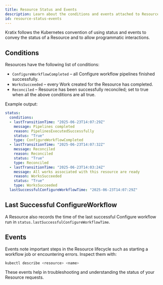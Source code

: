 ```yaml
---
title: Resource Status and Events
description: Learn about the conditions and events attached to Resource requests.
id: resource-status-events
---
```


Kratix follows the Kubernetes convention of using status and events to convey the status of a Resource and to allow
programmatic interactions.


## Conditions

Resources have the following list of conditions:

- `ConfigureWorkflowCompleted` – all Configure workflow pipelines finished successfully.
- `WorksSucceeded` – every Work created for the Resource has completed.
- `Reconciled` – Resource has been successfully reconciled; set to true when all the above conditions are all true.

Example output:

```yaml
status:
  conditions:
  - lastTransitionTime: "2025-06-23T14:07:29Z"
    message: Pipelines completed
    reason: PipelinesExecutedSuccessfully
    status: "True"
    type: ConfigureWorkflowCompleted
  - lastTransitionTime: "2025-06-23T14:07:32Z"
    message: Reconciled
    reason: Reconciled
    status: "True"
    type: Reconciled
  - lastTransitionTime: "2025-06-23T14:03:24Z"
    message: All works associated with this resource are ready
    reason: WorksSucceeded
    status: "True"
    type: WorksSucceeded
  lastSuccessfulConfigureWorkflowTime: "2025-06-23T14:07:29Z"
```

## Last Successful ConfigureWorkflow

A Resource also records the time of the last successful Configure workflow run in `status.lastSuccessfulConfigureWorkflowTime`.

## Events

Events note important steps in the Resource lifecycle such as starting a workflow job or encountering errors. Inspect them with:

```bash
kubectl describe <resource> <name>
```

These events help in troubleshooting and understanding the status of your Resource requests.

